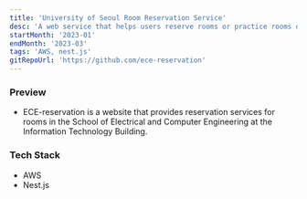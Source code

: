 ```yaml
---
title: 'University of Seoul Room Reservation Service'
desc: 'A web service that helps users reserve rooms or practice rooms on campus.'
startMonth: '2023-01'
endMonth: '2023-03'
tags: 'AWS, nest.js'
gitRepoUrl: 'https://github.com/ece-reservation'
---
```


### Preview

- ECE-reservation is a website that provides reservation services for rooms in the School of Electrical and Computer Engineering at the Information Technology Building.

### Tech Stack

- AWS
- Nest.js
